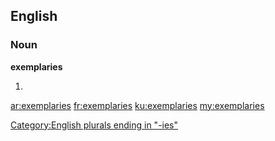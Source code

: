 ==English==

===Noun===
'''exemplaries'''

# {{obsolete}} {{plural of|exemplary}}

[[Category:English plurals ending in "-ies"]]

[[ar:exemplaries]]
[[fr:exemplaries]]
[[ku:exemplaries]]
[[my:exemplaries]]